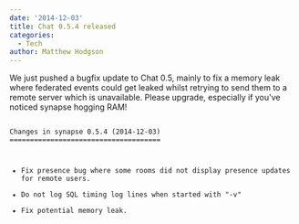 ```yaml
---
date: '2014-12-03'
title: Chat 0.5.4 released
categories:
  - Tech
author: Matthew Hodgson
---
```


We just pushed a bugfix update to Chat 0.5, mainly to fix a memory leak where federated events could get leaked whilst retrying to send them to a remote server which is unavailable.  Please upgrade, especially if you've noticed synapse hogging RAM!

<code>
Changes in synapse 0.5.4 (2014-12-03)
=====================================

 * Fix presence bug where some rooms did not display presence updates for
   remote users.
 * Do not log SQL timing log lines when started with "-v"
 * Fix potential memory leak.
 
</code>